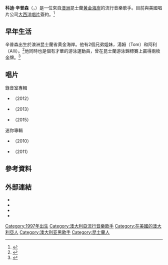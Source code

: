 {{noteTA
|G1=地名
|1=zh-hans:澳大利亚;zh-hant:澳洲;
|2=zh-hk:女皇;zh-tw:女王;zh-cn:女王;
|3=zh-hk:雪梨;zh-tw:雪梨;zh-cn:悉尼;
}}

{{Infobox musical artist
| name                = 科迪‧辛普森<br />{{lang|en|Cody Simpson}}
| image               = CodySimpson2013,2.jpg
| caption             = 2013年，辛普森
| background          = solo_singer
| birth_name          = Cody Robert Simpson
| birth_date          = {{Birth date and age|1997|1|11}}
| birth_place         = {{AUS}}[[黄金海岸_(澳大利亚)|黄金海岸]]
| origin              = {{AUS}}[[黄金海岸_(澳大利亚)|黄金海岸]]
| instrument          = 人聲，吉他和鋼琴
| genre               = [[流行_(音樂類型)|流行]]、[[R&B|R&B]]、[[少年流行曲|少年流行曲]]<ref>{{cite web|title=Cody Simpson|url=http://artists.letssingit.com/cody-simpson-fxw34/overview|accessdate=13 August 2011|archive-date=2021-02-13|archive-url=https://web.archive.org/web/20210213074858/https://www.letssingit.com/cody-simpson-fxw34|dead-url=no}}</ref> 
| occupation          = 歌手、詞曲作者、音樂家、舞蹈家
| years_active        = 2009年至今
| label               = [[華納兄弟唱片公司|華納兄弟唱片公司]]/[[大西洋唱片|大西洋唱片]]（2010年至今）
| associated_acts     = <!-- Only for artists collaborated with MULTIPLE times -->
| website             = [http://www.codysimpson.com/ codysimpson.com]
}}
'''科迪·辛普森'''（{{lang-en|Cody Simpson}}，{{bd|1997年|1月11日}}）是一位來自[[澳洲|澳洲]]昆士蘭[[黄金海岸_(澳大利亚)|黄金海岸]]的流行音樂歌手。目前與美國唱片公司[[大西洋唱片|大西洋唱片]]簽約。<ref>{{Cite web |url=http://www.atlanticrecords.com/codysimpson |title=Atlantic Records – Cody Simpson |publisher=atlanticrecords.com |accessdate=15 August 2010 |archive-date=2012-07-22 |archive-url=https://archive.today/20120722160235/http://www.atlanticrecords.com/codysimpson |dead-url=yes }}</ref>

==早年生活==
辛普森出生於澳洲昆士蘭省黄金海岸。他有2個兄弟姐妹，湯姆（Tom）和阿利（Alli）。<ref>{{Cite news|url=http://www.goldcoast.com.au/article/2010/06/19/229321_news.html|title=The Cody Simpson Effect|last=Grant|first=Dwayne|date=19 June 2010|work=goldcoast.com.au|accessdate=9 August 2010|archive-date=2012-10-04|archive-url=https://web.archive.org/web/20121004081255/http://www.goldcoast.com.au/article/2010/06/19/229321_news.html|dead-url=no}}</ref>他同時也是個有才華的游泳運動員，曾在昆士蘭游泳錦標賽上贏得兩枚金牌。<ref>{{Cite news|url=http://www.goldcoast.com.au/article/2009/12/14/169285_gold-coast-sport.html|title=Rickard motivated by loss|last=Dew|first=Jake|date=14 December 2009|work=goldcoast.com.au|accessdate=17 May 2010|archive-date=2012-10-04|archive-url=https://web.archive.org/web/20121004081259/http://www.goldcoast.com.au/article/2009/12/14/169285_gold-coast-sport.html|dead-url=no}}</ref>

==唱片==
;錄音室專輯
* {{引書號轉換|Paradise}}（2012）
* {{引書號轉換|Surfers Paradise}}（2013）
* {{引書號轉換|Free}}（2015）

;迷你專輯
* {{引書號轉換|4 U}}（2010）
* {{引書號轉換|Coast to Coast}}（2011）

== 參考資料 ==
{{reflist}}

==外部連結==
* {{官方網站|http://codysimpson.com}}
* {{IMDb name|4523486}}
* {{Twitter|CodySimpson}}
* {{YouTube|user=codysimpsonmusic|title=科迪·辛普森}}


{{DEFAULTSORT:Simpson, Cody}}
[[Category:1997年出生|Category:1997年出生]]
[[Category:澳大利亞流行音樂歌手|Category:澳大利亞流行音樂歌手]]
[[Category:在美國的澳大利亞人|Category:在美國的澳大利亞人]]
[[Category:澳大利亚男歌手|Category:澳大利亚男歌手]]
[[Category:昆士蘭人|Category:昆士蘭人]]